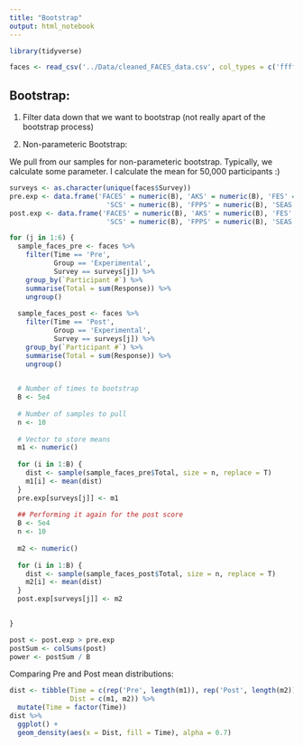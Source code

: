 ```yaml
---
title: "Bootstrap"
output: html_notebook
---
```


```r
library(tidyverse)
```


```r
faces <- read_csv('../Data/cleaned_FACES_data.csv', col_types = c('ffffdf'))
```

## Bootstrap:

1. Filter data down that we want to bootstrap (not really apart of the bootstrap process)

2. Non-parameteric Bootstrap:

We pull from our samples for non-parameteric bootstrap. Typically, we calculate some parameter. I calculate the mean for 50,000 participants :)

```r

surveys <- as.character(unique(faces$Survey))
pre.exp <- data.frame('FACES' = numeric(B), 'AKS' = numeric(B), 'FES' = numeric(B),
                        'SCS' = numeric(B), 'FPPS' = numeric(B), 'SEAS' = numeric(B))
post.exp <- data.frame('FACES' = numeric(B), 'AKS' = numeric(B), 'FES' = numeric(B),
                        'SCS' = numeric(B), 'FPPS' = numeric(B), 'SEAS' = numeric(B))

for (j in 1:6) {
  sample_faces_pre <- faces %>%
    filter(Time == 'Pre', 
           Group == 'Experimental',
           Survey == surveys[j]) %>%
    group_by(`Participant #`) %>%
    summarise(Total = sum(Response)) %>%
    ungroup()
  
  sample_faces_post <- faces %>%
    filter(Time == 'Post', 
           Group == 'Experimental',
           Survey == surveys[j]) %>%
    group_by(`Participant #`) %>%
    summarise(Total = sum(Response)) %>%
    ungroup()

  
  # Number of times to bootstrap
  B <- 5e4
  
  # Number of samples to pull
  n <- 10
  
  # Vector to store means
  m1 <- numeric()
  
  for (i in 1:B) {
    dist <- sample(sample_faces_pre$Total, size = n, replace = T)
    m1[i] <- mean(dist)
  }
  pre.exp[surveys[j]] <- m1
  
  ## Performing it again for the post score
  B <- 5e4
  n <- 10
  
  m2 <- numeric()
  
  for (i in 1:B) {
    dist <- sample(sample_faces_post$Total, size = n, replace = T)
    m2[i] <- mean(dist)
  }
  post.exp[surveys[j]] <- m2
  

}

```


```r
post <- post.exp > pre.exp
postSum <- colSums(post)
power <- postSum / B

```

Comparing Pre and Post mean distributions:

```r
dist <- tibble(Time = c(rep('Pre', length(m1)), rep('Post', length(m2))),
               Dist = c(m1, m2)) %>%
  mutate(Time = factor(Time))
dist %>%
  ggplot() +
  geom_density(aes(x = Dist, fill = Time), alpha = 0.7)
```

